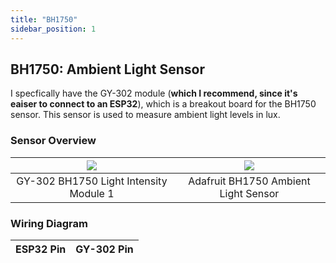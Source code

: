 ```yaml
---
title: "BH1750"
sidebar_position: 1
---
```


## BH1750: Ambient Light Sensor
I specfically have the GY-302 module (**which I recommend, since it's eaiser to connect to an ESP32**), which is a breakout board for the BH1750 sensor. This sensor is used to measure ambient light levels in lux.

### Sensor Overview

| ![](GY-302-BH1750-Light-Intensity-Module-1.jpg) | ![](adafruit_products_4681_iso_ORIG_2020_07_guide.png) |
| :---------------------------------------------: | :----------------------------------------------------: |
|     GY-302 BH1750 Light Intensity Module 1      |          Adafruit BH1750 Ambient Light Sensor          |

### Wiring Diagram

| ESP32 Pin | GY-302 Pin |
| :-------: | :--------: |